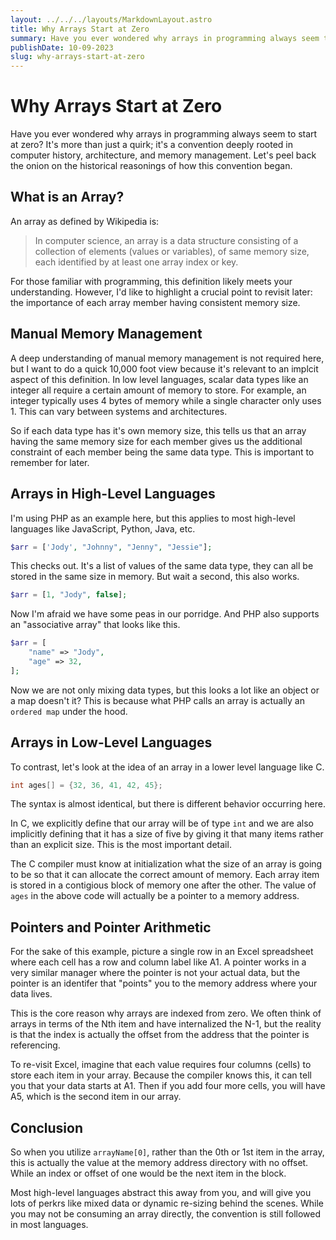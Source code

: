 ```yaml
---
layout: ../../../layouts/MarkdownLayout.astro
title: Why Arrays Start at Zero
summary: Have you ever wondered why arrays in programming always seem to start at zero? It's more than just a quirk; it's a convention deeply rooted in computer history, architecture, and memory management. Let's peel back the onion on the historical reasonings of how this convention began.
publishDate: 10-09-2023
slug: why-arrays-start-at-zero
---
```

# Why Arrays Start at Zero

Have you ever wondered why arrays in programming always seem to start at zero? It's more than just a quirk; it's a 
convention deeply rooted in computer history, architecture, and memory management. Let's peel back the onion on the 
historical reasonings of how this convention began.

## What is an Array?

An array as defined by Wikipedia is:

> In computer science, an array is a data structure consisting of a collection of elements (values or variables),
> of same memory size, each identified by at least one array index or key.

For those familiar with programming, this definition likely meets your understanding. However, I'd like to highlight 
a crucial point to revisit later: the importance of each array member having consistent memory size.

## Manual Memory Management 
A deep understanding of manual memory management is not required here, but I want to do a quick 10,000 foot view because
it's relevant to an implcit aspect of this definition.  In low level languages, scalar data types like an integer all require a certain amount of memory to store. For example, an 
integer typically uses 4 bytes of memory while a single character only uses 1. This can vary between systems and architectures.

So if each data type has it's own memory size, this tells us that an array having the same memory size for each member gives us
the additional constraint of each member being the same data type. This is important to remember for later.

## Arrays in High-Level Languages

I'm using PHP as an example here, but this applies to most high-level languages like JavaScript, Python, Java, etc.

```php
$arr = ['Jody', "Johnny", "Jenny", "Jessie"];
```

This checks out. It's a list of values of the same data type, they can all be stored in the same size in memory. But wait a second, this also works.


```php
$arr = [1, "Jody", false];
```

Now I'm afraid we have some peas in our porridge. And PHP also supports an "associative array" that looks like this. 

```php
$arr = [
    "name" => "Jody",
    "age" => 32,
];
```

Now we are not only mixing data types, but this looks a lot like an object or a map doesn't it? This is because what PHP calls an array
is actually an `ordered map` under the hood.

## Arrays in Low-Level Languages

To contrast, let's look at the idea of an array in a lower level language like C.

```c
int ages[] = {32, 36, 41, 42, 45};
```

The syntax is almost identical, but there is different behavior occurring here. 

In C, we explicitly define that our array will be of type `int` and we are also implicitly defining that it has a size
of five by giving it that many items rather than an explicit size. This is the most important detail. 

The C compiler must know at initialization what the size of an array is going to be so that it can allocate the
correct amount of memory. Each array item is stored in a contigious block of memory one after the other. The value
of `ages` in the above code will actually be a pointer to a memory address.

## Pointers and Pointer Arithmetic

For the sake of this example, picture a single row in an Excel spreadsheet where each cell has a row and column label like A1.
A pointer works in a very similar manager where the pointer is not your actual data, but the pointer is an identifer that
"points" you to the memory address where your data lives.

This is the core reason why arrays are indexed from zero. We often think of arrays in terms of the Nth item and have
internalized the N-1, but the reality is that the index is actually the offset from the address that the pointer is referencing.

To re-visit Excel, imagine that each value requires four columns (cells) to store each item in your array. Because the compiler 
knows this, it can tell you that your data starts at A1. Then if you add four more cells, you will have A5, which is the second item
in our array.

## Conclusion
So when you utilize `arrayName[0]`, rather than the 0th or 1st item in the array, this is actually the value at the memory address
directory with no offset. While an index or offset of one would be the next item in the block.

Most high-level languages abstract this away from you, and will give you lots of perkrs like mixed data or dynamic re-sizing behind
the scenes. While you may not be consuming an array directly, the convention is still followed in most languages.